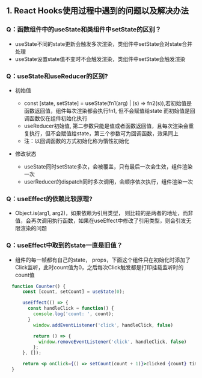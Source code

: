 ## 1. React Hooks使用过程中遇到的问题以及解决办法
### Q：函数组件中的useState和类组件中setState的区别？
  - useState不同的state更新会触发多次渲染，类组件中setState会对state合并处理
  - useState设置state值不变时不会触发渲染，类组件中setState会触发渲染

### Q：useState和useReducer的区别?
  - 初始值
    - const [state, setState] = useState(fn1(arg) | (s) => fn2(s)),若初始值是函数返回值，组件每次渲染都会执行fn1, 但不会赋值给state
    而初始值是回调函数仅在组件初始化执行
    - useReducer初始值, 第二参数只能是值或者函数返回值，且每次渲染会重复执行，但不会赋值给state，第三个参数可为回调函数，效果同上
    - 注：以回调函数的方式初始化称为惰性初始化

  - 修改状态
    - useState同时setState多次，会被覆盖，只有最后一次会生效，组件渲染一次
    - userReducer的dispatch同时多次调用，会顺序依次执行，组件渲染一次




### Q：useEffect的依赖比较原理?
  - Object.is(arg1, arg2)，如果依赖为引用类型， 则比较的是两者的地址，而非值，会再次调用执行函数，如果在useEffect中修改了引用类型，则会引发无限渲染的问题

### Q：useEffect中取到的state一直是旧值？
  - 组件的每一帧都有自己的state， props，下面这个组件只在初始化时添加了Click监听，此时count值为0，之后每次Click触发都是打印挂载监听时的count值
  ``` jsx
    function Counter() {
        const [count, setCount] = useState(0);

        useEffect(() => {
          const handleClick = function() {
            console.log('count: ', count);
          }
            window.addEventListener('click', handleClick, false)

            return () => {
              window.removeEventListener('click', handleClick, false)
            };
        }, []);

        return <p onClick={() => setCount(count + 1)}>clicked {count} times</p>;
    }
  ```
